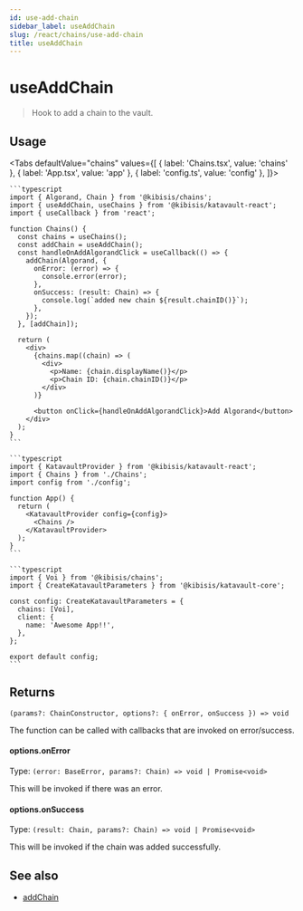 ```yaml
---
id: use-add-chain
sidebar_label: useAddChain
slug: /react/chains/use-add-chain
title: useAddChain
---
```



<!-- components -->

# useAddChain

> Hook to add a chain to the vault.

<SectionBreak />

## Usage

<Tabs
  defaultValue="chains"
  values={[
    { label: 'Chains.tsx', value: 'chains' },
    { label: 'App.tsx', value: 'app' },
    { label: 'config.ts', value: 'config' },
  ]}>
  <TabItem value="chains">

    ```typescript
    import { Algorand, Chain } from '@kibisis/chains';
    import { useAddChain, useChains } from '@kibisis/katavault-react';
    import { useCallback } from 'react';

    function Chains() {
      const chains = useChains();
      const addChain = useAddChain();
      const handleOnAddAlgorandClick = useCallback(() => {
        addChain(Algorand, {
          onError: (error) => {
            console.error(error);
          },
          onSuccess: (result: Chain) => {
            console.log(`added new chain ${result.chainID()}`);
          },
        });
      }, [addChain]);

      return (
        <div>
          {chains.map((chain) => (
            <div>
              <p>Name: {chain.displayName()}</p>
              <p>Chain ID: {chain.chainID()}</p>
            </div>
          )}

          <button onClick={handleOnAddAlgorandClick}>Add Algorand</button>
        </div>
      );
    }
    ```

  </TabItem>
  <TabItem value="app">

    ```typescript
    import { KatavaultProvider } from '@kibisis/katavault-react';
    import { Chains } from './Chains';
    import config from './config';

    function App() {
      return (
        <KatavaultProvider config={config}>
          <Chains />
        </KatavaultProvider>
      );
    }
    ```

  </TabItem>
  <TabItem value="config">

    ```typescript
    import { Voi } from '@kibisis/chains';
    import { CreateKatavaultParameters } from '@kibisis/katavault-core';

    const config: CreateKatavaultParameters = {
      chains: [Voi],
      client: {
        name: 'Awesome App!!',
      },
    };

    export default config;
    ```

  </TabItem>
</Tabs>

<SectionBreak />

## Returns

`(params?: ChainConstructor, options?: { onError, onSuccess }) => void`

The function can be called with callbacks that are invoked on error/success.

#### options.onError

Type: `(error: BaseError, params?: Chain) => void | Promise<void>`

This will be invoked if there was an error.

#### options.onSuccess

Type: `(result: Chain, params?: Chain) => void | Promise<void>`

This will be invoked if the chain was added successfully.

## See also

* [addChain](02-core/04-chains/02-add-chain.mdx)
